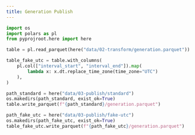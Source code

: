```yaml
---
title: Generation Publish
---
```



```python
import os
import polars as pl
from pyprojroot.here import here

```

```python
table = pl.read_parquet(here("data/02-transform/generation.parquet"))
```

```python
table_fake_utc = table.with_columns(
    pl.col(["interval_start", "interval_end"]).map(
        lambda x: x.dt.replace_time_zone(time_zone="UTC")
    ),
)
```

```python
path_standard = here("data/03-publish/standard")
os.makedirs(path_standard, exist_ok=True)
table.write_parquet(f"{path_standard}/generation.parquet")
```

```python
path_fake_utc = here("data/03-publish/fake-utc")
os.makedirs(path_fake_utc, exist_ok=True)
table_fake_utc.write_parquet(f"{path_fake_utc}/generation.parquet")
```


